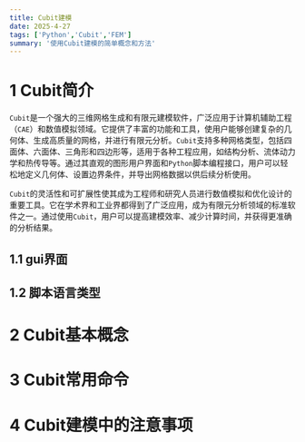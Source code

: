 ```yaml
---
title: Cubit建模
date: 2025-4-27
tags: ['Python','Cubit','FEM']
summary: '使用Cubit建模的简单概念和方法'
---
```


# 1 Cubit简介

`Cubit`是一个强大的三维网格生成和有限元建模软件，广泛应用于计算机辅助工程（`CAE`）和数值模拟领域。它提供了丰富的功能和工具，使用户能够创建复杂的几何体、生成高质量的网格，并进行有限元分析。`Cubit`支持多种网格类型，包括四面体、六面体、三角形和四边形等，适用于各种工程应用，如结构分析、流体动力学和热传导等。通过其直观的图形用户界面和`Python`脚本编程接口，用户可以轻松地定义几何体、设置边界条件，并导出网格数据以供后续分析使用。

`Cubit`的灵活性和可扩展性使其成为工程师和研究人员进行数值模拟和优化设计的重要工具。它在学术界和工业界都得到了广泛应用，成为有限元分析领域的标准软件之一。通过使用`Cubit`，用户可以提高建模效率、减少计算时间，并获得更准确的分析结果。

## 1.1 gui界面

## 1.2 脚本语言类型

# 2 Cubit基本概念

# 3 Cubit常用命令

# 4 Cubit建模中的注意事项